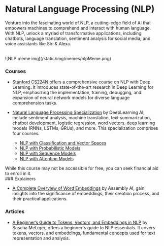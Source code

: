 # Natural Language Processing (NLP)

Venture into the fascinating world of NLP, a cutting-edge field of AI that empowers machines to comprehend and interact with human language. With NLP, unlock a myriad of transformative applications, including chatbots, language translation, sentiment analysis for social media, and voice assistants like Siri & Alexa.

<br />
![NLP meme img](/static/img/memes/nlpMeme.png)

### Courses

- [Stanford CS224N](https://www.youtube.com/playlist?list=PLoROMvodv4rOSH4v6133s9LFPRHjEmbmJ) offers a comprehensive course on NLP with Deep Learning. It introduces state-of-the-art research in Deep Learning for NLP, emphasizing the implementation, training, debugging, and expansion of neural network models for diverse language comprehension tasks.

- [Natural Language Processing Specialization](https://www.deeplearning.ai/courses/natural-language-processing-specialization/) by DeepLearning AI, include sentiment analysis, machine translation, text summarization, chatbot development, logistic regression, word vectors, deep learning models (RNNs, LSTMs, GRUs), and more. This specialization comprises four courses.

  - [NLP with Classification and Vector Spaces](https://www.coursera.org/learn/classification-vector-spaces-in-nlp?specialization=natural-language-processing)
  - [NLP with Probabilistic Models](https://www.coursera.org/learn/probabilistic-models-in-nlp?specialization=natural-language-processing)
  - [NLP with Sequence Models](https://www.coursera.org/learn/sequence-models-in-nlp?specialization=natural-language-processing)
  - [NLP with Attention Models](https://www.coursera.org/learn/attention-models-in-nlp?specialization=natural-language-processing)


<Callout emoji="⚠️">
While this course may not be accessible for free, you can seek financial aid to enroll in it.
</Callout>

<br />
### Explainers

- [A Complete Overview of Word Embeddings](https://www.youtube.com/watch?v=5MaWmXwxFNQ) by Assembly AI, gain insights into the significance of embeddings, their creation process, and their practical applications.

### Articles

- [A Beginner’s Guide to Tokens, Vectors, and Embeddings in NLP](https://medium.com/@saschametzger/what-are-tokens-vectors-and-embeddings-how-do-you-create-them-e2a3e698e037) by Sascha Metzger, offers a beginner's guide to NLP essentials. It covers tokens, vectors, and embeddings, fundamental concepts used for text representation and analysis.



